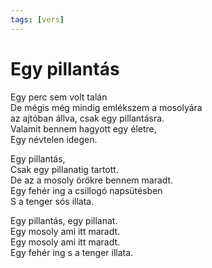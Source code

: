 ```yaml
---
tags: [vers]
---
```


# Egy pillantás

Egy perc sem volt talán  
De mégis még mindig emlékszem a mosolyára  
az ajtóban állva, csak egy pillantásra.  
Valamit bennem hagyott egy életre,  
Egy névtelen idegen.

Egy pillantás,  
Csak egy pillanatig tartott.  
De az a mosoly örökre bennem maradt.  
Egy fehér ing a csillogó napsütésben  
S a tenger sós illata.

Egy pillantás, egy pillanat.  
Egy mosoly ami itt maradt.  
Egy mosoly ami itt maradt.  
Egy fehér ing s a tenger illata.
